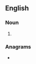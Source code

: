==English==

===Noun===
{{head|en|noun form}}

# {{plural of|valuation|lang=en}}

===Anagrams===
* {{anagrams|en|a=aailnostuv|salvatioun}}
